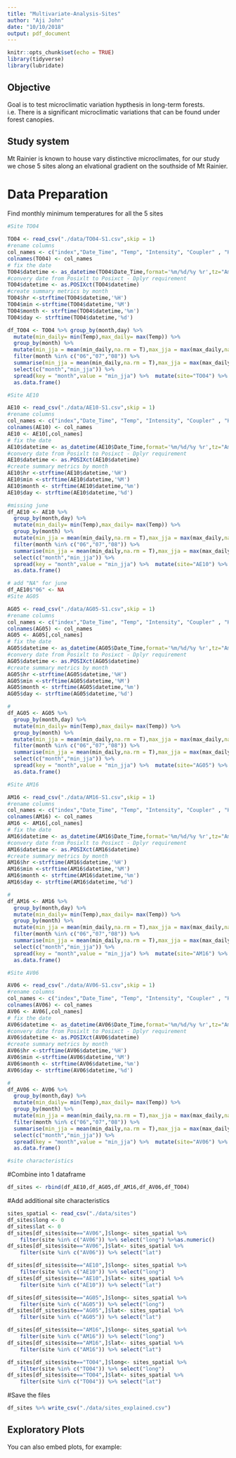 ```yaml
---
title: "Multivariate-Analysis-Sites"
author: "Aji John"
date: "10/10/2018"
output: pdf_document
---
```


```r
knitr::opts_chunk$set(echo = TRUE)
library(tidyverse)
library(lubridate)
```
## Objective

Goal is to test microclimatic variation hypthesis in long-term forests. i.e. There is a significant microclimatic variations that can be found under forest canopies. 

## Study system

Mt Rainier is known to house vary distinctive microclimates, for our study we chose 5 sites along an elvational gradient on the southside of Mt Rainier.

# Data Preparation

Find monthly minimum temperatures for all the 5 sites

```r
#Site TO04

TO04 <- read_csv("./data/TO04-S1.csv",skip = 1)
#rename columns
col_names <- c("index","Date_Time", "Temp", "Intensity", "Coupler" , "HostConnected","Stopped",  "EndOfFile") 
colnames(TO04) <- col_names
# fix the date
TO04$datetime <- as_datetime(TO04$Date_Time,format='%m/%d/%y %r',tz="America/Los_Angeles")
#convery date from Posixlt to Posixct - Dplyr requirement
TO04$datetime <- as.POSIXct(TO04$datetime)
#create summary metrics by month
TO04$hr <-strftime(TO04$datetime,'%H')
TO04$min <-strftime(TO04$datetime,'%M')
TO04$month <- strftime(TO04$datetime,'%m')
TO04$day <- strftime(TO04$datetime,'%d')

df_TO04 <- TO04 %>% group_by(month,day) %>%
  mutate(min_daily= min(Temp),max_daily= max(Temp)) %>% 
  group_by(month) %>% 
  mutate(min_jja = mean(min_daily,na.rm = T),max_jja = max(max_daily,na.rm = T)) %>%
  filter(month %in% c("06","07","08")) %>%
  summarise(min_jja = mean(min_daily,na.rm = T),max_jja = max(max_daily,na.rm = T)) %>%
  select(c("month","min_jja")) %>% 
  spread(key = "month",value = "min_jja") %>%  mutate(site="TO04") %>% 
  as.data.frame()

#Site AE10

AE10 <- read_csv("./data/AE10-S1.csv",skip = 1)
#rename columns
col_names <- c("index","Date_Time", "Temp", "Intensity", "Coupler" , "HostConnected","Stopped",  "EndOfFile") 
colnames(AE10) <- col_names
AE10 <- AE10[,col_names]
# fix the date
AE10$datetime <- as_datetime(AE10$Date_Time,format='%m/%d/%y %r',tz="America/Los_Angeles")
#convery date from Posixlt to Posixct - Dplyr requirement
AE10$datetime <- as.POSIXct(AE10$datetime)
#create summary metrics by month
AE10$hr <-strftime(AE10$datetime,'%H')
AE10$min <-strftime(AE10$datetime,'%M')
AE10$month <- strftime(AE10$datetime,'%m')
AE10$day <- strftime(AE10$datetime,'%d')

#missing june
df_AE10 <- AE10 %>% 
  group_by(month,day) %>%
  mutate(min_daily= min(Temp),max_daily= max(Temp)) %>% 
  group_by(month) %>% 
  mutate(min_jja = mean(min_daily,na.rm = T),max_jja = max(max_daily,na.rm = T)) %>%
  filter(month %in% c("06","07","08")) %>%
  summarise(min_jja = mean(min_daily,na.rm = T),max_jja = max(max_daily,na.rm = T)) %>%
  select(c("month","min_jja")) %>% 
  spread(key = "month",value = "min_jja") %>%  mutate(site="AE10") %>% 
  as.data.frame()

# add "NA" for june
df_AE10$"06" <- NA
#Site AG05

AG05 <- read_csv("./data/AG05-S1.csv",skip = 1)
#rename columns
col_names <- c("index","Date_Time", "Temp", "Intensity", "Coupler" , "HostConnected","Stopped",  "EndOfFile") 
colnames(AG05) <- col_names
AG05 <- AG05[,col_names]
# fix the date
AG05$datetime <- as_datetime(AG05$Date_Time,format='%m/%d/%y %r',tz="America/Los_Angeles")
#convery date from Posixlt to Posixct - Dplyr requirement
AG05$datetime <- as.POSIXct(AG05$datetime)
#create summary metrics by month
AG05$hr <-strftime(AG05$datetime,'%H')
AG05$min <-strftime(AG05$datetime,'%M')
AG05$month <- strftime(AG05$datetime,'%m')
AG05$day <- strftime(AG05$datetime,'%d')

#
df_AG05 <- AG05 %>% 
  group_by(month,day) %>%
  mutate(min_daily= min(Temp),max_daily= max(Temp)) %>% 
  group_by(month) %>% 
  mutate(min_jja = mean(min_daily,na.rm = T),max_jja = max(max_daily,na.rm = T)) %>%
  filter(month %in% c("06","07","08")) %>%
  summarise(min_jja = mean(min_daily,na.rm = T),max_jja = max(max_daily,na.rm = T)) %>%
  select(c("month","min_jja")) %>% 
  spread(key = "month",value = "min_jja") %>%  mutate(site="AG05") %>% 
  as.data.frame()

#Site AM16

AM16 <- read_csv("./data/AM16-S1.csv",skip = 1)
#rename columns
col_names <- c("index","Date_Time", "Temp", "Intensity", "Coupler" , "HostConnected","Stopped",  "EndOfFile") 
colnames(AM16) <- col_names
AM16 <- AM16[,col_names]
# fix the date
AM16$datetime <- as_datetime(AM16$Date_Time,format='%m/%d/%y %r',tz="America/Los_Angeles")
#convery date from Posixlt to Posixct - Dplyr requirement
AM16$datetime <- as.POSIXct(AM16$datetime)
#create summary metrics by month
AM16$hr <-strftime(AM16$datetime,'%H')
AM16$min <-strftime(AM16$datetime,'%M')
AM16$month <- strftime(AM16$datetime,'%m')
AM16$day <- strftime(AM16$datetime,'%d')

#
df_AM16 <- AM16 %>% 
  group_by(month,day) %>%
  mutate(min_daily= min(Temp),max_daily= max(Temp)) %>% 
  group_by(month) %>% 
  mutate(min_jja = mean(min_daily,na.rm = T),max_jja = max(max_daily,na.rm = T)) %>%
  filter(month %in% c("06","07","08")) %>%
  summarise(min_jja = mean(min_daily,na.rm = T),max_jja = max(max_daily,na.rm = T)) %>%
  select(c("month","min_jja")) %>% 
  spread(key = "month",value = "min_jja") %>%  mutate(site="AM16") %>% 
  as.data.frame()

#Site AV06

AV06 <- read_csv("./data/AV06-S1.csv",skip = 1)
#rename columns
col_names <- c("index","Date_Time", "Temp", "Intensity", "Coupler" , "HostConnected","Stopped",  "EndOfFile") 
colnames(AV06) <- col_names
AV06 <- AV06[,col_names]
# fix the date
AV06$datetime <- as_datetime(AV06$Date_Time,format='%m/%d/%y %r',tz="America/Los_Angeles")
#convery date from Posixlt to Posixct - Dplyr requirement
AV06$datetime <- as.POSIXct(AV06$datetime)
#create summary metrics by month
AV06$hr <-strftime(AV06$datetime,'%H')
AV06$min <-strftime(AV06$datetime,'%M')
AV06$month <- strftime(AV06$datetime,'%m')
AV06$day <- strftime(AV06$datetime,'%d')

#
df_AV06 <- AV06 %>% 
  group_by(month,day) %>%
  mutate(min_daily= min(Temp),max_daily= max(Temp)) %>% 
  group_by(month) %>% 
  mutate(min_jja = mean(min_daily,na.rm = T),max_jja = max(max_daily,na.rm = T)) %>%
  filter(month %in% c("06","07","08")) %>%
  summarise(min_jja = mean(min_daily,na.rm = T),max_jja = max(max_daily,na.rm = T)) %>%
  select(c("month","min_jja")) %>% 
  spread(key = "month",value = "min_jja") %>%  mutate(site="AV06") %>% 
  as.data.frame()

#site characteristics
```
#Combine into 1 dataframe

```r
df_sites <- rbind(df_AE10,df_AG05,df_AM16,df_AV06,df_TO04)
```



#Add additional site characteristics
```r
sites_spatial <- read_csv("./data/sites")
df_sites$long <- 0
df_sites$lat <- 0
df_sites[df_sites$site=="AV06",]$long<- sites_spatial %>% 
    filter(site %in% c("AV06")) %>% select("long") %>%as.numeric()
df_sites[df_sites$site=="AV06",]$lat<- sites_spatial %>% 
    filter(site %in% c("AV06")) %>% select("lat")

df_sites[df_sites$site=="AE10",]$long<- sites_spatial %>% 
    filter(site %in% c("AE10")) %>% select("long")
df_sites[df_sites$site=="AE10",]$lat<- sites_spatial %>% 
    filter(site %in% c("AE10")) %>% select("lat")

df_sites[df_sites$site=="AG05",]$long<- sites_spatial %>% 
    filter(site %in% c("AG05")) %>% select("long")
df_sites[df_sites$site=="AG05",]$lat<- sites_spatial %>% 
    filter(site %in% c("AG05")) %>% select("lat")

df_sites[df_sites$site=="AM16",]$long<- sites_spatial %>% 
    filter(site %in% c("AM16")) %>% select("long")
df_sites[df_sites$site=="AM16",]$lat<- sites_spatial %>% 
    filter(site %in% c("AM16")) %>% select("lat")

df_sites[df_sites$site=="TO04",]$long<- sites_spatial %>% 
    filter(site %in% c("TO04")) %>% select("long")
df_sites[df_sites$site=="TO04",]$lat<- sites_spatial %>% 
    filter(site %in% c("TO04")) %>% select("lat")
```

#Save the files
```r
df_sites %>% write_csv("./data/sites_explained.csv")
```


## Exploratory Plots

You can also embed plots, for example:

```r

```

